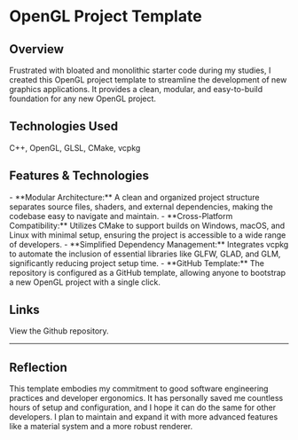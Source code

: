 # OpenGL Project Template

## Overview

Frustrated with bloated and monolithic starter code during my studies, I created this OpenGL project template to streamline the development of new graphics applications. It provides a clean, modular, and easy-to-build foundation for any new OpenGL project.

## Technologies Used
C++, OpenGL, GLSL, CMake, vcpkg

## Features & Technologies
<div style={{paddingLeft: '2rem'}}>
- **Modular Architecture:** A clean and organized project structure separates source files, shaders, and external dependencies, making the codebase easy to navigate and maintain.
- **Cross-Platform Compatibility:** Utilizes CMake to support builds on Windows, macOS, and Linux with minimal setup, ensuring the project is accessible to a wide range of developers.
- **Simplified Dependency Management:** Integrates vcpkg to automate the inclusion of essential libraries like GLFW, GLAD, and GLM, significantly reducing project setup time.
- **GitHub Template:** The repository is configured as a GitHub template, allowing anyone to bootstrap a new OpenGL project with a single click.
</div>

## Links
<Link href='https://github.com/syd-baroya/opengl-project-template'>View the Github repository.</Link>

---

## Reflection
This template embodies my commitment to good software engineering practices and developer ergonomics. It has personally saved me countless hours of setup and configuration, and I hope it can do the same for other developers. I plan to maintain and expand it with more advanced features like a material system and a more robust renderer.
